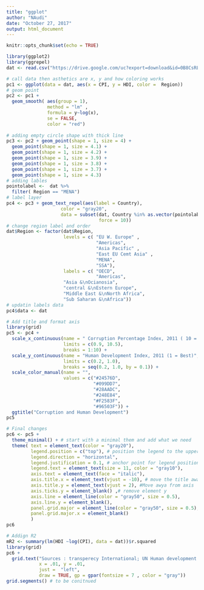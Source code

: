 ```yaml
---
title: "ggplot"
author: "NAudi"
date: "October 27, 2017"
output: html_document
---
```


```r
knitr::opts_chunk$set(echo = TRUE)
```

```r
library(ggplot2)
library(ggrepel)
dat <- read.csv("https://drive.google.com/uc?export=download&id=0B8CsRLdwqzbzUDJLa1owSVduLTA")
```

```r
# call data then asthetics are x, y and how coloring works
pc1 <- ggplot(data = dat, aes(x = CPI, y = HDI, color =  Region))
# geom point 
pc2 <- pc1 + 
  geom_smooth( aes(group = 1),
               method = "lm" ,
               formula = y~log(x),
               se = FALSE, 
               color = "red") 
  
# adding empty circle shape with thick line 
pc3 <- pc2 + geom_point(shape = 1, size = 4) +
  geom_point(shape = 1, size = 4.1) +
  geom_point(shape = 1, size = 4.2) +
  geom_point(shape = 1, size = 3.9) +
  geom_point(shape = 1, size = 3.8) +
  geom_point(shape = 1, size = 3.7) +
  geom_point(shape = 1, size = 4.3)
# adding lables 
pointolabel <-  dat %>%
  filter( Region == "MENA")
# label layer
pc4 <- pc3 + geom_text_repel(aes(label = Country),
                    color = "gray20", 
                    data = subset(dat, Country %in% as.vector(pointolabel$Country), 
                                  force = 10))
# change region label and order 
dat$Region <- factor(dat$Region,
                     levels = c( "EU W. Europe" ,
                                 "Americas",
                                 "Asia Pacific" ,
                                 "East EU Cemt Asia" ,
                                 "MENA", 
                                 "SSA"), 
                     labels = c( "OECD",
                                 "Americas",
                     "Asia &\nOcianosia",
                     "central &\nEstern Europe",
                     "Middle East &\nNorth Africa",
                     "Sub Saharan &\nAfrica"))
# updatin labels data 
pc4$data <- dat

```
```r
# Add title and format axis 
library(grid)
pc5 <- pc4 +
  scale_x_continuous(name = " Corruption Percentage Index, 2011 ( 10 = least corruption)", 
                     limits = c(0.9, 10.5), 
                     breaks = 1:10) +
  scale_y_continuous(name = "Human Development Index, 2011 (1 = Best)", 
                     limits = c(0.2, 1.0), 
                     breaks = seq(0.2, 1.0, by = 0.1)) +
  scale_color_manual(name = "", 
                     values = c("#24576D", 
                                "#099DD7", 
                                "#28AADC", 
                                "#248E84", 
                                "#F2583F", 
                                "#96503F")) +
  ggtitle("Corruption and Human Development")
pc5
```
```r
# Final changes 
pc6 <- pc5 +
  theme_minimal() + # start with a minimal them and add what we need 
  theme( text = element_text(color = "gray20"),
         legend.position = c("top"), # position the legend to the upper left 
         legend.direction = "horizontal", 
         legend.justification = 0.1, # anchor point for legend position 
         legend.text = element_text(size = 11, color = "gray10"), 
         axis.text = element_text(face = "italic"), 
         axis.title.x = element_text(vjust = -10), # move the title away from axis 
         axis.title.y = element_text(vjust = 2), #Move awya from axis
         axis.ticks.y = element_blank() ,# remove element y 
         axis.line = element_line(color = "gray50", size = 0.5), 
         axis.line.y = element_blank(), 
         panel.grid.major = element_line(color = "gray50", size = 0.5),
         panel.grid.major.x = element_blank()
         )
pc6
```
```r
# Addign R2 
mR2 <- summary(lm(HDI ~log(CPI), data = dat))$r.squared 
library(grid)
pc6 +
  grid.text("Sources : transperecy International; UN Human development Report ", 
            x = .01, y = .01, 
            just =  "left", 
            draw = TRUE, gp = gpar(fontsize = 7 , color = "gray"))
grid.segments() # to be conitnued 
```

